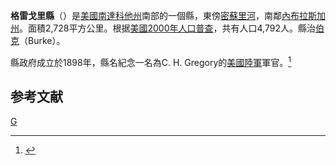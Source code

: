 {{noteTA
|T=zh-hans:格雷戈里县 (南达科他州);zh-hk:格雷戈里縣 (南達科他州);zh-tw:格雷戈里郡 (南達科他州);
}}
<!--[[File:Map_of_South_Dakota_highlighting_Gregory_County.svg|right]]-->
{{Infobox U.S. County
| en county = Gregory County
| en state = South Dakota
| county = 格雷戈里縣
| state = 南達科他州
| seal =               <!--image of county seal -->
| founded year =       <!-- if you include a reference, the year's wikilink won't work so add the [[|]] to the year -->
| founded date =       <!-- optional, syntax is: February 1 -->
| seat wl = Burke           <!-- county seat; the WikiLink is created for you: "City" results in "[[City,_State|City]]" -->
| largest city wl =    <!-- largest city; the WikiLink is created for you: "City" results in "[[City,_State|City]]" -->
| area mi = 1053
| area km = 2728
| area land mi =1016 
| area land km = 2631
| area water mi = 38
| area water km = 97
| area percentage = 3.26%
| census yr = 2000
| pop = 4792
| density mi = 2
| density km = 1
| time zone = Central
| UTC offset =  -6    <!-- example: time zone = Central; UTC offset = -6; DST offset = -5  -->
| DST offset = -5
| footnotes = 
| web =
| named for =
}}
'''格雷戈里縣'''（{{lang-en|Gregory County}}）是[[美國|美國]][[南達科他州|南達科他州]]南部的一個縣，東傍[[密蘇里河|密蘇里河]]，南鄰[[內布拉斯加州|內布拉斯加州]]。面積2,728平方公里。根据[[美國2000年人口普查|美國2000年人口普查]]，共有人口4,792人。縣治[[伯克_(南達科他州)|伯克]]（Burke）。

縣政府成立於1898年，縣名紀念一名為C. H. Gregory的[[美國陸軍|美國陸軍]]軍官。<ref>{{cite web |url=http://www.sdcounties.org/42.html |title=存档副本 |accessdate=2007-03-30 |deadurl=yes |archiveurl=https://web.archive.org/web/20070318140416/http://www.sdcounties.org/42.html |archivedate=2007-03-18 }}</ref>

==参考文献==
<div class="references-small">
<references />
</div>
[[Category:南達科他州行政區劃|G]]